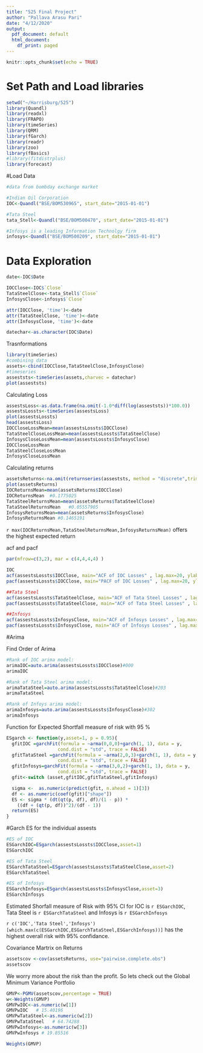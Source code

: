 ```yaml
---
title: "525 Final Project"
author: "Pallava Arasu Pari"
date: "4/12/2020"
output:
  pdf_document: default
  html_document:
    df_print: paged
---
```


```r
knitr::opts_chunk$set(echo = TRUE)
```

# Set Path and Load libraries
```r
setwd("~/Harrisburg/525")
library(Quandl)
library(readxl)
library(FRAPO)
library(timeSeries)
library(QRM)
library(fGarch)
library(readr)
library(zoo)
library(fBasics)
#library(fitdistrplus)
library(forecast)
```


#Load Data
```r
#data from bombday exchange market

#Indian Oil Corporation
IOC<-Quandl("BSE/BOM530965", start_date="2015-01-01")

#Tata Steel
tata_Stell<-Quandl("BSE/BOM500470", start_date="2015-01-01")

#Infosys is a leading Information Technolgy firm
infosys<-Quandl("BSE/BOM500209", start_date="2015-01-01")
```


# Data Exploration
```r
date<-IOC$Date

IOCClose<-IOC$`Close`
TataSteelClose<-tata_Stell$`Close`
InfosysClose<-infosys$`Close`

attr(IOCClose, 'time')<-date
attr(TataSteelClose, 'time')<-date
attr(InfosysClose, 'time')<-date

datechar<-as.character(IOC$Date)
```

Trasnformations
```r
library(timeSeries)
#combining data
assets<-cbind(IOCClose,TataSteelClose,InfosysClose)
#timeseries
asseststs<-timeSeries(assets,charvec = datechar)
plot(asseststs)
```

Calculating Loss
```r
assestsLoss<-as.data.frame(na.omit(-1.0*diff(log(asseststs))*100.0))
assestsLossts<-timeSeries(assestsLoss)
plot(assestsLossts)
head(assestsLoss)
IOCCloseLossMean=mean(assestsLossts$IOCClose)
TataSteelCloseLossMean=mean(assestsLossts$TataSteelClose)
InfosysCloseLossMean=mean(assestsLossts$InfosysClose)
IOCCloseLossMean
TataSteelCloseLossMean
InfosysCloseLossMean
```


Calculating returns
```r
assetsReturns<-na.omit(returnseries(asseststs, method = "discrete",trim = FALSE))
plot(assetsReturns)
IOCReturnsMean=mean(assetsReturns$IOCClose)  
IOCReturnsMean  #0.1775025
TataSteelReturnsMean=mean(assetsReturns$TataSteelClose)  
TataSteelReturnsMean   #0.05557905
InfosysReturnsMean=mean(assetsReturns$InfosysClose) 
InfosysReturnsMean #0.1465191

```

`r max(IOCReturnsMean,TataSteelReturnsMean,InfosysReturnsMean)` offers the highest expected return


acf and pacf 
```r
par(mfrow=c(3,2), mar = c(4,4,4,4) ) 

IOC
acf(assestsLossts$IOCClose, main="ACF of IOC Losses" , lag.max=20, ylab="", xlab= "", col="blue", ci.col="red") 
pacf(assestsLossts$IOCClose, main="PACF of IOC Losses" , lag.max=20, ylab="", xlab= "", col="blue", ci.col="red") 

##Tata Steel
acf(assestsLossts$TataSteelClose, main="ACF of Tata Steel Losses" , lag.max=20, ylab="", xlab= "", col="blue", ci.col="red") 
pacf(assestsLossts$TataSteelClose, main="ACF of Tata Steel Losses" , lag.max=20, ylab="", xlab= "", col="blue", ci.col="red") 

##Infosys
acf(assestsLossts$InfosysClose, main="ACF of Infosys Losses" , lag.max=20, ylab="", xlab= "", col="blue", ci.col="red") 
pacf(assestsLossts$InfosysClose, main="ACF of Infosys Losses" , lag.max=20, ylab="", xlab= "", col="blue", ci.col="red") 
```

#Arima

Find Order of Arima
```r
#Rank of IOC arima model:
arimaIOC=auto.arima(assestsLossts$IOCClose)#000
arimaIOC

#Rank of Tata Steel arima model:
arimaTataSteel=auto.arima(assestsLossts$TataSteelClose)#203
arimaTataSteel

#Rank of Infoys arima model:
arimaInfosys=auto.arima(assestsLossts$InfosysClose)#302
arimaInfosys

```

Function for Expected Shortfall measure of risk with 95 %
```r
ESgarch <- function(y,asset=1, p = 0.95){
  gfitIOC =garchFit(formula = ~arma(0,0,0)+garch(1, 1), data = y,
                   cond.dist = "std", trace = FALSE)
  gfitTataSteel =garchFit(formula = ~arma(2,0,3)+garch(1, 1), data = y,
                   cond.dist = "std", trace = FALSE)
  gfitInfosys=garchFit(formula = ~arma(3,0,2)+garch(1, 1), data = y,
                   cond.dist = "std", trace = FALSE)
  gfit<-switch (asset,gfitIOC,gfitTataSteel,gfitInfosys)

  sigma <-  as.numeric(predict(gfit, n.ahead = 1)[3])
  df <- as.numeric(coef(gfit)["shape"])
  ES <- sigma * (dt(qt(p, df), df)/(1 - p)) *
    ((df + (qt(p, df))^2)/(df - 1))
  return(ES)
}

```
#Garch
ES for the individual assests
```r
#ES of IOC
ESGarchIOC=ESgarch(assestsLossts$IOCClose,asset=1)
ESGarchIOC

#ES of Tata Steel
ESGarchTataSteel=ESgarch(assestsLossts$TataSteelClose,asset=2)
ESGarchTataSteel

#ES of Infosys
ESGarchInfosys=ESgarch(assestsLossts$InfosysClose,asset=3)
ESGarchInfosys

```
Estimated Shorfall measure of Risk with 95% CI for IOC is `r ESGarchIOC`, Tata Steel is `r ESGarchTataSteel` and Infosys is `r ESGarchInfosys`

`r c('IOC','Tata Steel','Infosys')[which.max(c(ESGarchIOC,ESGarchTataSteel,ESGarchInfosys))]` has the highest overall risk with 95% confidance.



Covariance Martrix on Returns
```r
assetscov <-cov(assetsReturns, use="pairwise.complete.obs")
assetscov
```

We worry more about the risk than the profit. So lets check out the Global Minimum Variance Portfolio
```r
GMVP<-PGMV(assetscov,percentage = TRUE)
w<-Weights(GMVP)
GMVPwIOC<-as.numeric(w[1])
GMVPwIOC   # 15.40196
GMVPwTataSteel<-as.numeric(w[2])
GMVPwTataSteel   # 64.74288
GMVPwInfosys<-as.numeric(w[3])
GMVPwInfosys # 19.85516

```
```r
Weights(GMVP)

```
